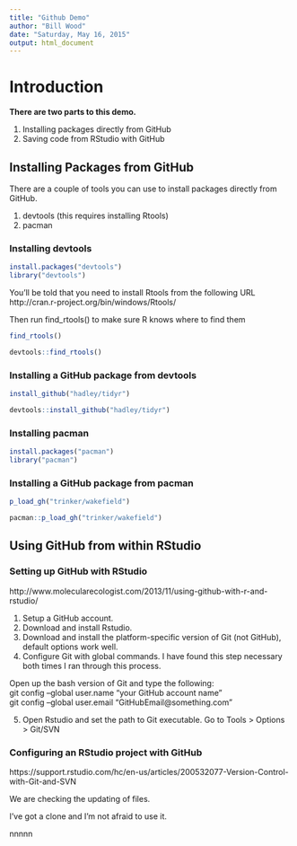 ```yaml
---
title: "Github Demo"
author: "Bill Wood"
date: "Saturday, May 16, 2015"
output: html_document
---
```


# Introduction

**There are two parts to this demo.**

1. Installing packages directly from GitHub
2. Saving code from RStudio with GitHub


## Installing Packages from GitHub

There are a couple of tools you can use to install packages directly from GitHub.

1. devtools (this requires installing Rtools)
2. pacman

### Installing devtools

```r
install.packages("devtools")
library("devtools")
```

You'll be told that you need to install Rtools from the following URL
http://cran.r-project.org/bin/windows/Rtools/

Then run find_rtools() to make sure R knows where to find them

```r
find_rtools()
```
```r
devtools::find_rtools()
```

### Installing a GitHub package from devtools

```r
install_github("hadley/tidyr")
```
```r
devtools::install_github("hadley/tidyr")
```

### Installing pacman

```r
install.packages("pacman")
library("pacman")
```

### Installing a GitHub package from pacman

```r
p_load_gh("trinker/wakefield")
```
```r
pacman::p_load_gh("trinker/wakefield")
```


## Using GitHub from within RStudio

### Setting up GitHub with RStudio

http://www.molecularecologist.com/2013/11/using-github-with-r-and-rstudio/

1. Setup a GitHub account.
2. Download and install Rstudio.
3. Download and install the platform-specific version of Git (not GitHub), default options   work well.
4. Configure Git with global commands. I have found this step necessary both times I ran through this process. 

Open up the bash version of Git and type the following:         
  git config –global user.name “your GitHub account name”                                                     
  git config –global user.email “GitHubEmail@something.com”

5. Open Rstudio and set the path to Git executable. Go to Tools > Options > Git/SVN 

### Configuring an RStudio project with GitHub



https://support.rstudio.com/hc/en-us/articles/200532077-Version-Control-with-Git-and-SVN

We are checking the updating of files.

I've got a clone and I'm not afraid to use it.

nnnnn

